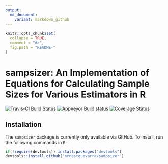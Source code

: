 ```yaml
---
output:
  md_document:
    variant: markdown_github
---
```


<!-- README.md is generated from README.Rmd. Please edit that file -->

```r
knitr::opts_chunk$set(
  collapse = TRUE,
  comment = "#>",
  fig.path = "README-"
)
```

# sampsizer: An Implementation of Equations for Calculating Sample Sizes for Various Estimators in R

[![Travis-CI Build Status](https://travis-ci.org/ernestguevarra/sampsizer.svg?branch=master)](https://travis-ci.org/ernestguevarra/sampsizer)
[![AppVeyor Build status](https://ci.appveyor.com/api/projects/status/37j2n169h1sm7q57?svg=true)](https://ci.appveyor.com/project/ernestguevarra/sampsizer)
[![Coverage Status](https://img.shields.io/codecov/c/github/ernestguevarra/sampsizer/master.svg)](https://codecov.io/github/ernestguevarra/sampsizer?branch=master)


## Installation

The `sampsizer` package is currently only available via GitHub. To install, run the following commands in `R`:

```r
if(!require(devtools)) install.packages("devtools")
devtools::install_github("ernestguevarra/sampsizer")
```

